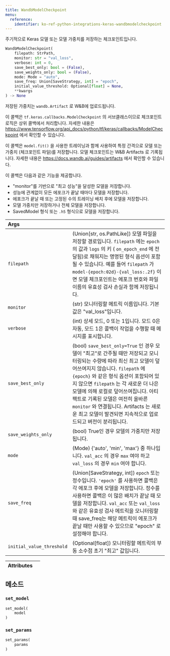 ```yaml
---
title: WandbModelCheckpoint
menu:
  reference:
    identifier: ko-ref-python-integrations-keras-wandbmodelcheckpoint
---
```


<Card title="View the source code" href="https://www.github.com/wandb/wandb/tree/637bddf198525810add5804059001b1b319d6ad1/wandb/integration/keras/callbacks/model_checkpoint.py#L20-L188" icon="github"/>

주기적으로 Keras 모델 또는 모델 가중치를 저장하는 체크포인트입니다.

```python
WandbModelCheckpoint(
    filepath: StrPath,
    monitor: str = "val_loss",
    verbose: int = 0,
    save_best_only: bool = (False),
    save_weights_only: bool = (False),
    mode: Mode = "auto",
    save_freq: Union[SaveStrategy, int] = "epoch",
    initial_value_threshold: Optional[float] = None,
    **kwargs
) -> None
```

저장된 가중치는 `wandb.Artifact` 로 W&B에 업로드됩니다.

이 콜백은 `tf.keras.callbacks.ModelCheckpoint` 의 서브클래스이므로 체크포인트 로직은 상위 콜백에서 처리합니다. 자세한 내용은 https://www.tensorflow.org/api_docs/python/tf/keras/callbacks/ModelCheckpoint 에서 확인할 수 있습니다.

이 콜백은 `model.fit()` 을 사용한 트레이닝과 함께 사용하여 특정 간격으로 모델 또는 가중치 (체크포인트 파일)를 저장합니다. 모델 체크포인트는 W&B Artifacts 로 기록됩니다. 자세한 내용은 https://docs.wandb.ai/guides/artifacts 에서 확인할 수 있습니다.

이 콜백은 다음과 같은 기능을 제공합니다.
- "monitor"를 기반으로 "최고 성능"을 달성한 모델을 저장합니다.
- 성능에 관계없이 모든 에포크가 끝날 때마다 모델을 저장합니다.
- 에포크가 끝날 때 또는 고정된 수의 트레이닝 배치 후에 모델을 저장합니다.
- 모델 가중치만 저장하거나 전체 모델을 저장합니다.
- SavedModel 형식 또는 `.h5` 형식으로 모델을 저장합니다.

| Args |  |
| :--- | :--- |
|  `filepath` |  (Union[str, os.PathLike]) 모델 파일을 저장할 경로입니다. `filepath` 에는 `epoch` 의 값과 `logs` 의 키 ( `on_epoch_end` 에 전달됨)로 채워지는 명명된 형식 옵션이 포함될 수 있습니다. 예를 들어 `filepath` 가 `model-{epoch:02d}-{val_loss:.2f}` 이면 모델 체크포인트는 에포크 번호와 파일 이름의 유효성 검사 손실과 함께 저장됩니다. |
|  `monitor` |  (str) 모니터링할 메트릭 이름입니다. 기본값은 "val_loss"입니다. |
|  `verbose` |  (int) 상세 모드, 0 또는 1입니다. 모드 0은 자동, 모드 1은 콜백이 작업을 수행할 때 메시지를 표시합니다. |
|  `save_best_only` |  (bool) `save_best_only=True` 인 경우 모델이 "최고"로 간주될 때만 저장되고 모니터링되는 수량에 따라 최신 최고 모델이 덮어쓰여지지 않습니다. `filepath` 에 `{epoch}` 와 같은 형식 옵션이 포함되어 있지 않으면 `filepath` 는 각 새로운 더 나은 모델에 의해 로컬로 덮어쓰여집니다. 아티팩트로 기록된 모델은 여전히 올바른 `monitor` 와 연결됩니다. Artifacts 는 새로운 최고 모델이 발견되면 지속적으로 업로드되고 버전이 분리됩니다. |
|  `save_weights_only` |  (bool) True인 경우 모델의 가중치만 저장됩니다. |
|  `mode` |  (Mode) {'auto', 'min', 'max'} 중 하나입니다. `val_acc` 의 경우 `max` 여야 하고 `val_loss` 의 경우 `min` 여야 합니다. |
|  `save_freq` |  (Union[SaveStrategy, int]) `epoch` 또는 정수입니다. `'epoch'` 를 사용하면 콜백은 각 에포크 후에 모델을 저장합니다. 정수를 사용하면 콜백은 이 많은 배치가 끝날 때 모델을 저장합니다. `val_acc` 또는 `val_loss` 와 같은 유효성 검사 메트릭을 모니터링할 때 save_freq는 해당 메트릭이 에포크가 끝날 때만 사용할 수 있으므로 "epoch" 로 설정해야 합니다. |
|  `initial_value_threshold` |  (Optional[float]) 모니터링할 메트릭의 부동 소수점 초기 "최고" 값입니다. |

| Attributes |  |
| :--- | :--- |

## 메소드

### `set_model`

```python
set_model(
    model
)
```

### `set_params`

```python
set_params(
    params
)
```

